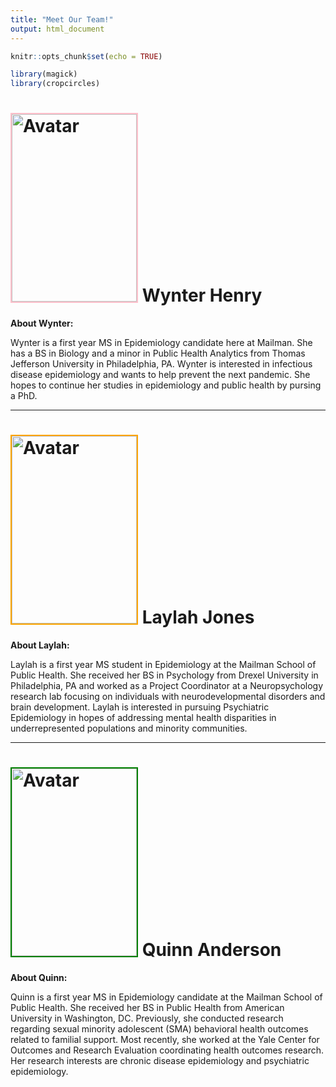 ```yaml
---
title: "Meet Our Team!"
output: html_document
---
```


```r
knitr::opts_chunk$set(echo = TRUE)

library(magick)
library(cropcircles)
```


# <img src="pictures/wynter.jpeg" alt="Avatar" width="200" height="300" style="border:2px solid pink"> Wynter Henry

**About Wynter:**

Wynter is a first year MS in Epidemiology candidate here at Mailman. She has a BS in Biology and a minor in Public Health Analytics from Thomas Jefferson University in Philadelphia, PA. Wynter is interested in infectious disease epidemiology and wants to help prevent the next pandemic. She hopes to continue her studies in epidemiology and public health by pursing a PhD. 

-----------------------------------------------------

# <img src="pictures/laylah.jpeg" alt="Avatar" width="200" height="300" style="border:2px solid orange"> Laylah Jones

**About Laylah:**

Laylah is a first year MS student in Epidemiology at the Mailman School of Public Health. She received her BS in Psychology from Drexel University in Philadelphia, PA and worked as a Project Coordinator at a Neuropsychology research lab focusing on individuals with neurodevelopmental disorders and brain development. Laylah is interested in pursuing Psychiatric Epidemiology in hopes of addressing mental health disparities in underrepresented populations and minority communities.

-----------------------------------------------------

# <img src="pictures/quinn.jpeg" alt="Avatar" width="200" height="300" style="border:2px solid green"> Quinn Anderson

**About Quinn:**

Quinn is a first year MS in Epidemiology candidate at the Mailman School of Public Health. She received her BS in Public Health from American University in Washington, DC. Previously, she conducted research regarding sexual minority adolescent (SMA) behavioral health outcomes related to familial support. Most recently, she worked at the Yale Center for Outcomes and Research Evaluation coordinating health outcomes research. Her research interests are chronic disease epidemiology and psychiatric epidemiology. 


